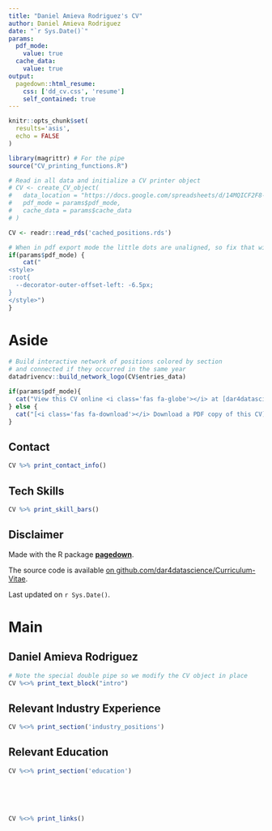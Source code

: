 ```yaml
---
title: "Daniel Amieva Rodriguez's CV"
author: Daniel Amieva Rodriguez
date: "`r Sys.Date()`"
params:
  pdf_mode:
    value: true
  cache_data:
    value: true
output:
  pagedown::html_resume:
    css: ['dd_cv.css', 'resume']
    self_contained: true
---
```


```r
knitr::opts_chunk$set(
  results='asis', 
  echo = FALSE
)

library(magrittr) # For the pipe
source("CV_printing_functions.R")

# Read in all data and initialize a CV printer object
# CV <- create_CV_object(
#   data_location = "https://docs.google.com/spreadsheets/d/14MQICF2F8-vf8CKPF1m4lyGKO6_thG-4aSwat1e2TWc",  
#   pdf_mode = params$pdf_mode,
#   cache_data = params$cache_data
# )

CV <- readr::read_rds('cached_positions.rds')

```


```r
# When in pdf export mode the little dots are unaligned, so fix that with some conditional CSS.
if(params$pdf_mode) {
    cat("
<style>
:root{
  --decorator-outer-offset-left: -6.5px;
}
</style>")
}
```


Aside
================================================================================

```r
# Build interactive network of positions colored by section
# and connected if they occurred in the same year
datadrivencv::build_network_logo(CV$entries_data)
```


```r
if(params$pdf_mode){
  cat("View this CV online <i class='fas fa-globe'></i> at [dar4datascience.github.io](https://dar4datascience.github.io/Curriculum-Vitae/)")
} else {
  cat("[<i class='fas fa-download'></i> Download a PDF copy of this CV](https://raw.githubusercontent.com/dar4datascience/Curriculum-Vitae/main/dar_cv.pdf)")
}
```

Contact {#contact}
--------------------------------------------------------------------------------

```r
CV %>% print_contact_info()
```



Tech Skills {#skills data-icon=globe}
--------------------------------------------------------------------------------

```r
CV %>% print_skill_bars()
```



Disclaimer {#disclaimer}
--------------------------------------------------------------------------------

Made with the R package [**pagedown**](https://github.com/rstudio/pagedown). 

The source code is available [on github.com/dar4datascience/Curriculum-Vitae](https://github.com/dar4datascience/Curriculum-Vitae).

Last updated on `r Sys.Date()`.



Main
================================================================================

Daniel Amieva Rodriguez {#title}
--------------------------------------------------------------------------------

```r
# Note the special double pipe so we modify the CV object in place
CV %<>% print_text_block("intro") 
```

Relevant Industry Experience {data-icon=industry}
--------------------------------------------------------------------------------

```r
CV %<>% print_section('industry_positions')
```


Relevant Education {data-icon=university data-concise=true}
--------------------------------------------------------------------------------

```r
CV %<>% print_section('education')
```


<!-- These breaks just force a new page so section doesnt get cut off -->
<br>
<br>
<br>

```r
CV %<>% print_links()
```

